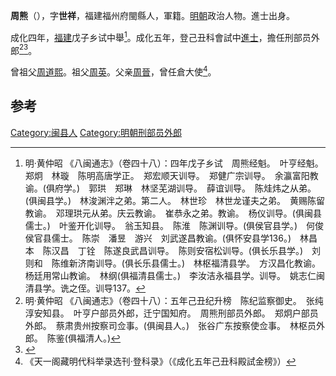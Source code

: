 {{Otheruses|other=名为周熊的其他人物|周熊 (弘治進士)}}
'''周熊'''（{{bd|1441年||？}}），字'''世祥'''，福建福州府閩縣人，軍籍。[[明朝|明朝]]政治人物。進士出身。

成化四年，[[福建|福建]]戊子乡试中舉<ref>明·黄仲昭 《八闽通志》（卷四十八）：四年戊子乡试　周熊经魁。　叶亨经魁。　郑炯　林璇　陈明高唐学正。　郑宏顺天训导。　郑健广宗训导。　余瀛富阳教谕。(俱府学。)　郭珙　郑琳　林坚芜湖训导。　薛谊训导。　陈烓炜之从弟。(俱闽县学。)　林浚渊泮之弟。第二人。　林世珍　林世龙谨夫之弟。　黄赐陈留教谕。　邓理珙元从弟。庆云教谕。　崔恭永之弟。教谕。　杨仪训导。(俱闽县儒士。)　叶鉴开化训导。　翁玉知县。　陈淮　陈渊训导。(俱侯官县学。)　何俊侯官县儒士。　陈崇　潘昱　游兴　刘武遂昌教谕。(俱怀安县学136。)　林昌本　陈汉昌　丁铨　陈遂良武昌训导。　陈则安宿松训导。(俱长乐县学。)　刘则和　陈维新济南训导。(俱长乐县儒士。)　林枢福清县学。　方汉昌化教谕。　杨廷用常山教谕。　林纲(俱福清县儒士。)　李汝洁永福县学。训导。　姚志仁闽清县学。诜之侄。训导137。</ref>。成化五年，登己丑科會試中[[進士|進士]]，擔任刑部员外郎<ref>明·黄仲昭 《八闽通志》（卷四十八）：五年己丑纪升榜　陈纪监察御史。　张纯淳安知县。　叶亨户部员外郎，迁宁国知府。　周熊刑部员外郎。　郑炯户部员外郎。　蔡肃贵州按察司佥事。(俱闽县人。)　张谷广东按察使佥事。　林枢员外郎。　陈鉴(俱福清人。)</ref><ref>{{cite web|title=《福州府志（清·乾隆）》选举四|url=http://www.fzdqw.com/ShowText.asp?ToBook=1411&index=96&|publisher=福州地情网|accessdate=2014-05-04|deadurl=yes|archiveurl=https://web.archive.org/web/20140504191714/http://www.fzdqw.com/ShowText.asp?ToBook=1411&index=96&|archivedate=2014-05-04}}</ref>。

曾祖父[[周道熙|周道熙]]。祖父[[周英|周英]]。父亲[[周晉|周晉]]，曾任倉大使<ref>《天一阁藏明代科举录选刊·登科录》（《成化五年己丑科殿試金榜》）</ref>。

==参考==
{{reflist}}
{{明朝人物小作品}}
{{成化五年己丑科殿試金榜}}

[[Category:闽县人|Category:闽县人]]
[[Category:明朝刑部员外郎|Category:明朝刑部员外郎]]